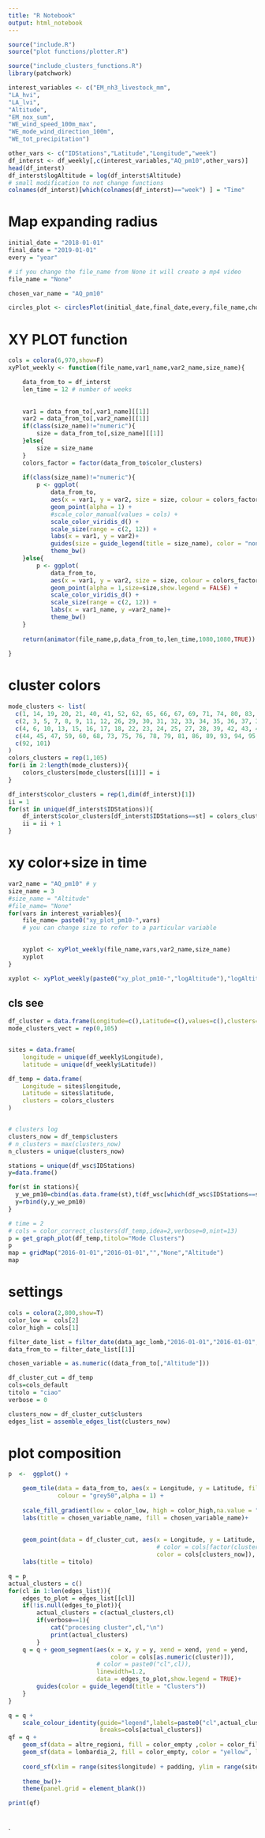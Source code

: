 ```yaml
---
title: "R Notebook"
output: html_notebook
---
```


```r
source("include.R") 
source("plot functions/plotter.R")

source("include_clusters_functions.R")
library(patchwork)
```

```r
interest_variables <- c("EM_nh3_livestock_mm",
"LA_hvi",
"LA_lvi",
"Altitude",
"EM_nox_sum",
"WE_wind_speed_100m_max",
"WE_mode_wind_direction_100m",
"WE_tot_precipitation")
```


```r
other_vars <- c("IDStations","Latitude","Longitude","week")
df_interst <- df_weekly[,c(interest_variables,"AQ_pm10",other_vars)]
head(df_interst)
df_interst$logAltitude = log(df_interst$Altitude)
# small modification to not change functions
colnames(df_interst)[which(colnames(df_interst)=="week") ] = "Time"
```
#  Map expanding radius

```r
initial_date = "2018-01-01"
final_date = "2019-01-01"
every = "year"

# if you change the file_name from None it will create a mp4 video
file_name = "None"

chosen_var_name = "AQ_pm10" 

circles_plot <- circlesPlot(initial_date,final_date,every,file_name,chosen_var_name)
```




# XY PLOT function
```r
cols = colora(6,970,show=F)
xyPlot_weekly <- function(file_name,var1_name,var2_name,size_name){

	data_from_to = df_interst
	len_time = 12 # number of weeks
	
	
	var1 = data_from_to[,var1_name][[1]]
	var2 = data_from_to[,var2_name][[1]]
	if(class(size_name)!="numeric"){
		size = data_from_to[,size_name][[1]]
	}else{
		size = size_name
	}
	colors_factor = factor(data_from_to$color_clusters)
	
	if(class(size_name)!="numeric"){
		p <- ggplot(
			data_from_to, 
			aes(x = var1, y = var2, size = size, colour = colors_factor)) +
			geom_point(alpha = 1) +
			#scale_color_manual(values = cols) +
			scale_color_viridis_d() +
			scale_size(range = c(2, 12)) +
			labs(x = var1, y = var2)+
			guides(size = guide_legend(title = size_name), color = "none")+
			theme_bw()
	}else{
		p <- ggplot(
			data_from_to, 
			aes(x = var1, y = var2, size = size, colour = colors_factor)) +
			geom_point(alpha = 1,size=size,show.legend = FALSE) +
			scale_color_viridis_d() +
			scale_size(range = c(2, 12)) +
			labs(x = var1_name, y =var2_name)+
			theme_bw()
	}
	
	return(animator(file_name,p,data_from_to,len_time,1080,1080,TRUE))
	
}
```

# cluster colors
```r
mode_clusters <- list(
  c(1, 14, 19, 20, 21, 40, 41, 52, 62, 65, 66, 67, 69, 71, 74, 80, 83, 84, 102),
  c(2, 3, 5, 7, 8, 9, 11, 12, 26, 29, 30, 31, 32, 33, 34, 35, 36, 37, 38, 48, 50, 53, 56, 57, 61, 63, 64, 70, 72, 77, 82, 85, 87, 88, 90, 91, 98, 99),
  c(4, 6, 10, 13, 15, 16, 17, 18, 22, 23, 24, 25, 27, 28, 39, 42, 43, 46, 49, 51, 54, 55, 58, 103, 105),
  c(44, 45, 47, 59, 60, 68, 73, 75, 76, 78, 79, 81, 86, 89, 93, 94, 95, 96, 97, 100, 104),
  c(92, 101)
)
colors_clusters = rep(1,105)
for(i in 2:length(mode_clusters)){
	colors_clusters[mode_clusters[[i]]] = i
}

df_interst$color_clusters = rep(1,dim(df_interst)[1])
ii = 1
for(st in unique(df_interst$IDStations)){
	df_interst$color_clusters[df_interst$IDStations==st] = colors_clusters[ii]
	ii = ii + 1	
}
```

# xy color+size in time
```r
var2_name = "AQ_pm10" # y
size_name = 3
#size_name = "Altitude"
#file_name= "None"
for(vars in interest_variables){
	file_name= paste0("xy_plot_pm10-",vars)
	# you can change size to refer to a particular variable

	
	xyplot <- xyPlot_weekly(file_name,vars,var2_name,size_name)
	xyplot
}

xyplot <- xyPlot_weekly(paste0("xy_plot_pm10-","logAltitude"),"logAltitude",var2_name,size_name)
```


## cls see
```r
df_cluster = data.frame(Longitude=c(),Latitude=c(),values=c(),clusters=c(),Time=c())
mode_clusters_vect = rep(0,105)


sites = data.frame(
	longitude = unique(df_weekly$Longitude), 
	latitude = unique(df_weekly$Latitude))

df_temp = data.frame(
	Longitude = sites$longitude,
	Latitude = sites$latitude,
	clusters = colors_clusters
)


# clusters log
clusters_now = df_temp$clusters
# n_clusters = max(clusters_now)
n_clusters = unique(clusters_now)

stations = unique(df_wsc$IDStations)
y=data.frame()

for(st in stations){
  y_we_pm10=cbind(as.data.frame(st),t(df_wsc[which(df_wsc$IDStations==st),"AQ_pm10"]))
  y=rbind(y,y_we_pm10)
}

# time = 2
# cols = color_correct_clusters(df_temp,idea=2,verbose=0,nint=13)
p = get_graph_plot(df_temp,titolo="Mode Clusters")
p
map = gridMap("2016-01-01","2016-01-01","","None","Altitude")
map
```

# settings
```r
cols = colora(2,800,show=T)
color_low =  cols[2]
color_high = cols[1]

filter_date_list = filter_date(data_agc_lomb,"2016-01-01","2016-01-01","")
data_from_to = filter_date_list[[1]]

chosen_variable = as.numeric((data_from_to[,"Altitude"]))

df_cluster_cut = df_temp
cols=cols_default
titolo = "ciao"
verbose = 0

clusters_now = df_cluster_cut$clusters
edges_list = assemble_edges_list(clusters_now)
```

# plot composition
```r
p  <-  ggplot() +

	geom_tile(data = data_from_to, aes(x = Longitude, y = Latitude, fill = chosen_variable), 
			  colour = "grey50",alpha = 1) +
	
	scale_fill_gradient(low = color_low, high = color_high,na.value = "gray") +
	labs(title = chosen_variable_name, fill = chosen_variable_name)+
		
		
	geom_point(data = df_cluster_cut, aes(x = Longitude, y = Latitude,
										  # color = cols[factor(clusters)]), size = 2)+
										  color = cols[clusters_now]), size = 2)+
	labs(title = titolo)

q = p
actual_clusters = c()
for(cl in 1:len(edges_list)){
	edges_to_plot = edges_list[[cl]]
	if(!is.null(edges_to_plot)){
		actual_clusters = c(actual_clusters,cl)
		if(verbose==1){
			cat("procesing cluster",cl,"\n")
			print(actual_clusters)
		}
	q = q + geom_segment(aes(x = x, y = y, xend = xend, yend = yend,
							 color = cols[as.numeric(cluster)]),
						 # color = paste0("cl",cl)),
						 linewidth=1.2,
						 data = edges_to_plot,show.legend = TRUE)+
		guides(color = guide_legend(title = "Clusters"))
	}
}

q = q +
	scale_colour_identity(guide="legend",labels=paste0("cl",actual_clusters),
						  breaks=cols[actual_clusters])
qf = q +
	geom_sf(data = altre_regioni, fill = color_empty ,color = color_fill, linewidth = 0.1,alpha=0.01, show.legend = FALSE) +
	geom_sf(data = lombardia_2, fill = color_empty, color = "yellow", linewidth = 0.3,alpha=0.07, show.legend = FALSE) +
	
	coord_sf(xlim = range(sites$longitude) + padding, ylim = range(sites$latitude) + padding, expand = FALSE)+
	
	theme_bw()+
	theme(panel.grid = element_blank())

print(qf)




```
`


